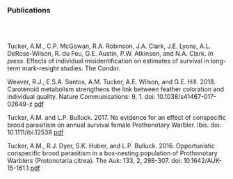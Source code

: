 <br><br><br>

### Publications

<br><br>

Tucker, A.M., C.P. McGowan, R.A. Robinson, J.A. Clark, J.E. Lyons, A.L. DeRose-Wilson, R. du Feu, G.E. Austin, P.W. Atkinson, and N.A. Clark. *In press*. Effects of individual misidentification on estimates of survival in long-term mark-resight studies. The Condor.\
  
Weaver, R.J., E.S.A. Santos, A.M. Tucker, A.E. Wilson, and G.E. Hill. 2018. Carotenoid metabolism strengthens the link between feather coloration and individual quality. Nature Communications: 9, 1. doi: 10.1038/s41467-017-02649-z [pdf](files/Weaver-etal_2018.pdf)
  
Tucker, A.M. and L.P. Bulluck. 2017. No evidence for an effect of conspecific brood parasitism on annual survival female Prothonotary Warbler. Ibis. doi: 10.1111/ibi.12538 [pdf](files/Tucker-Bulluck_2017.pdf) 
  
Tucker, A.M., R.J. Dyer, S.K. Huber, and L.P. Bulluck. 2016. Opportunistic conspecific brood parasitism in a box-nesting population of Prothonotary Warblers (Protonotaria citrea). The Auk: 133, 2, 298-307. doi: 10.1642/AUK-15-161.1 [pdf](files/Tucker-etal_2016.pdf) 
  
